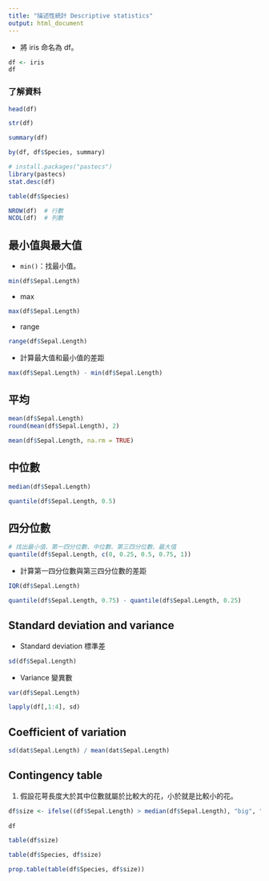 ```yaml
---
title: "描述性統計 Descriptive statistics"
output: html_document
---
```


- 將 iris 命名為 df。
```r
df <- iris
df
```

### 了解資料
```r
head(df)
```

```r
str(df)
```

```r
summary(df)
```

```r
by(df, df$Species, summary)
```

```r
# install.packages("pastecs")
library(pastecs)
stat.desc(df)
```

```r
table(df$Species)
```

```r
NROW(df)  # 行數
NCOL(df)  # 列數
```


## 最小值與最大值
- `min()`：找最小值。
```r
min(df$Sepal.Length)
```

- max
```r
max(df$Sepal.Length)
```

- range
```r
range(df$Sepal.Length)
```
  - 計算最大值和最小值的差距
```r
max(df$Sepal.Length) - min(df$Sepal.Length)
```
    
## 平均
```r
mean(df$Sepal.Length)
round(mean(df$Sepal.Length), 2)
```

```r
mean(df$Sepal.Length, na.rm = TRUE)
```


## 中位數
```r
median(df$Sepal.Length)
```

```r
quantile(df$Sepal.Length, 0.5)
```

## 四分位數
```r
# 找出最小值、第一四分位數、中位數、第三四分位數、最大值
quantile(df$Sepal.Length, c(0, 0.25, 0.5, 0.75, 1))
```

- 計算第一四分位數與第三四分位數的差距
```r
IQR(df$Sepal.Length)
```

```r
quantile(df$Sepal.Length, 0.75) - quantile(df$Sepal.Length, 0.25)
```

## Standard deviation and variance
- Standard deviation 標準差
```r
sd(df$Sepal.Length)
```

- Variance 變異數
```r
var(df$Sepal.Length)
```

```r
lapply(df[,1:4], sd)
```

## Coefficient of variation
```r
sd(dat$Sepal.Length) / mean(dat$Sepal.Length)
```

## Contingency table
1. 假設花萼長度大於其中位數就屬於比較大的花，小於就是比較小的花。
```r
df$size <- ifelse((df$Sepal.Length) > median(df$Sepal.Length), "big", "small")
        
df
```

```r
table(df$size)
```

```r
table(df$Species, df$size)
```

```r
prop.table(table(df$Species, df$size))
```


